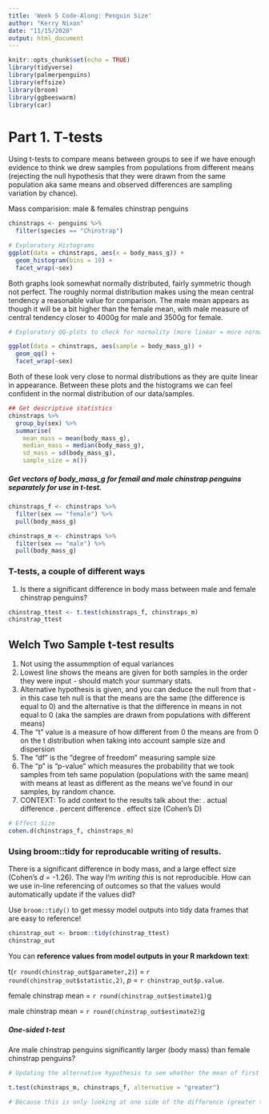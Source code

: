 ```yaml
---
title: 'Week 5 Code-Along: Penguin Size'
author: "Kerry Nixon"
date: "11/15/2020"
output: html_document
---
```


```r
knitr::opts_chunk$set(echo = TRUE)
library(tidyverse)
library(palmerpenguins)
library(effsize)
library(broom)
library(ggbeeswarm)
library(car)
```

# Part 1. T-tests
Using t-tests to compare means between groups to see if we have enough evidence to think we drew samples from populations from different means (rejecting the null hypothesis that they were drawn from the same population aka same means and observed differences are sampling variation by chance).

Mass comparision: male & females chinstrap penguins

```r
chinstraps <- penguins %>% 
  filter(species == "Chinstrap")

# Exploratory Histograms
ggplot(data = chinstraps, aes(x = body_mass_g)) +
  geom_histogram(bins = 10) +
  facet_wrap(~sex)

```

Both graphs look somewhat normally distributed, fairly symmetric though not perfect. The roughly normal distribution makes using the mean central tendency a reasonable value for comparison. The male mean appears as though it will be a bit higher than the female mean, with male measure of central tendency closer to 4000g for male and 3500g for female. 

```r
# Exploratory QQ-plots to check for normality (more linear = more normal distribution)

ggplot(data = chinstraps, aes(sample = body_mass_g)) +
  geom_qq() +
  facet_wrap(~sex)

```
Both of these look very close to normal distributions as they are quite linear in appearance. Between these plots and the histograms we can feel confident in the normal distribution of our data/samples. 

```r
## Get descriptive statistics
chinstraps %>% 
  group_by(sex) %>% 
  summarise(
    mean_mass = mean(body_mass_g),
    median_mass = median(body_mass_g),
    sd_mass = sd(body_mass_g),
    sample_size = n())

```

##### Get vectors of body_mass_g for femail and male chinstrap penguins separately for use in t-test.

```r

chinstraps_f <- chinstraps %>% 
  filter(sex == "female") %>% 
  pull(body_mass_g)

chinstraps_m <- chinstraps %>% 
  filter(sex == "male") %>% 
  pull(body_mass_g)
```

### T-tests, a couple of different ways

1. Is there a significant difference in body mass between male and female chinstrap penguins?

```r
chinstrap_ttest <- t.test(chinstraps_f, chinstraps_m)
chinstrap_ttest
```
## Welch Two Sample t-test results

1. Not using the assummption of equal variances
2. Lowest line shows the means are given for both samples in the order they were input - should match your summary stats.
3. Alternative hypothesis is given, and you can deduce the null from that - in this case teh null is that the means are the same (the difference is equal to 0) and the alternative is that the difference in means in not equal to 0 (aka the samples are drawn from populations with different means)
4. The "t" value is a measure of how different from 0 the means are from 0 on the t distribution when taking into account sample size and dispersion
5. The "df" is the "degree of freedom" measuring sample size
6. The "p" is "p-value" which measures the probability that we took samples from teh same population (populations with the same mean) with means at least as different as the means we've found in our samples, by random chance.
7. CONTEXT: To add context to the results talk about the:
  . actual difference
  . percent difference
  . effect size (Cohen's D)

```r
# Effect Size
cohen.d(chinstraps_f, chinstraps_m)
```

### Using broom::tidy for reproducable writing of results.

There is a significant difference in body mass, and a large effect size (Cohen's *d* = -1.26). The way I'm *writing this* is not reproducible. How can we use in-line referencing of outcomes so that the values would automatically update if the values did? 

Use `broom::tidy()` to get messy model outputs into tidy data frames that are easy to reference! 

```r
chinstrap_out <- broom::tidy(chinstrap_ttest)
chinstrap_out
```

You can **reference values from model outputs in your R markdown text**:

t(`r round(chinstrap_out$parameter,2)`) = `r round(chinstrap_out$statistic,2)`, *p* = `r chinstrap_out$p.value`.

female chinstrap mean = `r round(chinstrap_out$estimate1)`g

male chinstrap mean = `r round(chinstrap_out$estimate2)`g

##### One-sided t-test

Are male chinstrap penguins significantly larger (body mass) than female chinstrap penguins?

```r
# Updating the alternative hypothesis to see whether the mean of first variable - chinstraps_m (males) are greater than second variable, chinstraps_f (female)

t.test(chinstraps_m, chinstraps_f, alternative = "greater") 

# Because this is only looking at one side of the difference (greater than rather than different from which includes both greater than and less than), the upper tail only, it will have half of the p-value as the two-sided t-test
```

